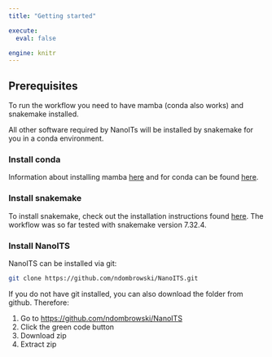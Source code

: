 ---
title: "Getting started"

execute:
  eval: false

engine: knitr
---



## Prerequisites

To run the workflow you need to have mamba (conda also works) and snakemake installed. 

All other software required by NanoITs will be installed by snakemake for you in a conda environment.


### Install conda

 Information about installing  mamba [here](https://mamba.readthedocs.io/en/latest/mamba-installation.html) and for conda can be found [here](https://docs.conda.io/projects/conda/en/latest/user-guide/install/).

### Install snakemake

To install snakemake, check out the installation instructions found [here](https://snakemake.readthedocs.io/en/stable/getting_started/installation.html). The workflow was so far tested with snakemake version 7.32.4.

### Install NanoITS

NanoITS can be installed via git:

```{bash}
git clone https://github.com/ndombrowski/NanoITS.git
```

If you do not have git installed, you can also download the folder from github. Therefore:

1. Go to <https://github.com/ndombrowski/NanoITS>
2. Click the green code button
3. Download zip
4. Extract zip